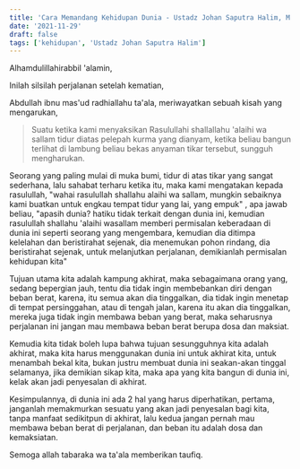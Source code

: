 ```yaml
---
title: 'Cara Memandang Kehidupan Dunia - Ustadz Johan Saputra Halim, M.H.I. - Ceramah Singkat'
date: '2021-11-29'
draft: false
tags: ['kehidupan', 'Ustadz Johan Saputra Halim']
---
```


Alhamdulillahirabbil 'alamin,

Inilah silsilah perjalanan setelah kematian,

Abdullah ibnu mas'ud radhiallahu ta'ala, meriwayatkan sebuah kisah yang mengarukan,

> Suatu ketika kami menyaksikan Rasulullahi shallallahu 'alaihi wa sallam tidur diatas pelepah kurma yang dianyam, ketika beliau bangun terlihat di lambung beliau bekas anyaman tikar tersebut, sungguh mengharukan.

Seorang yang paling mulai di muka bumi, tidur di atas tikar yang sangat sederhana, lalu sahabat terharu ketika itu, maka kami mengatakan kepada rasulullah, "wahai rasulullah shallahu alaihi wa sallam, mungkin sebaiknya kami buatkan untuk engkau tempat tidur yang lai, yang empuk" , apa jawab beliau, "apasih dunia? hatiku tidak terkait dengan dunia ini, kemudian rasulullah shallahu 'alaihi wasallam memberi permisalan keberadaan di dunia ini seperti seorang yang mengembara, kemudian dia ditimpa kelelahan dan beristirahat sejenak, dia menemukan pohon rindang, dia beristirahat sejenak, untuk melanjutkan perjalanan, demikianlah permisalan kehidupan kita"

Tujuan utama kita adalah kampung akhirat, maka sebagaimana orang yang, sedang bepergian jauh, tentu dia tidak ingin membebankan diri dengan beban berat, karena, itu semua akan dia tinggalkan, dia tidak ingin menetap di tempat persinggahan, atau di tengah jalan, karena itu akan dia tinggalkan, mereka juga tidak ingin membawa beban yang berat, maka seharusnya perjalanan ini jangan mau membawa beban berat berupa dosa dan maksiat.

Kemudia kita tidak boleh lupa bahwa tujuan sesungguhnya kita adalah akhirat, maka kita harus menggunakan dunia ini untuk akhirat kita, untuk menambah bekal kita, bukan justru membuat dunia ini seakan-akan tinggal selamanya, jika demikian sikap kita, maka apa yang kita bangun di dunia ini, kelak akan jadi penyesalan di akhirat.

Kesimpulannya, di dunia ini ada 2 hal yang harus diperhatikan, pertama, janganlah memakmurkan sesuatu yang akan jadi penyesalan bagi kita, tanpa manfaat sedikitpun di akhirat, lalu kedua jangan pernah mau membawa beban berat di perjalanan, dan beban itu adalah dosa dan kemaksiatan.

Semoga allah tabaraka wa ta'ala memberikan taufiq.
